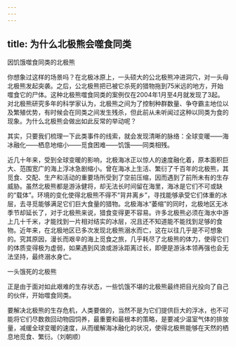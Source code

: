 ```yaml
---
---
---
```

title: 为什么北极熊会噬食同类
---




因饥饿噬食同类的北极熊



你想象过这样的场景吗？在北极冰原上，一头硕大的公北极熊冲进洞穴，对一头母北极熊发起突袭。之后，公北极熊把已被它杀死的猎物拖到75米远的地方，开始噬食它的尸体。这种北极熊噬食同类的案例仅在2004年1月至4月就发现了3起。对北极熊研究多年的科学家认为，北极熊之间为了控制种群数量、争夺霸主地位以及繁殖优势，有时候会在同类之间发生残杀，但此前从未听闻过这种以同类为食的现象。为什么北极熊会做出如此反常的举动呢？

其实，只要我们梳理一下此类事件的线索，就会发现清晰的脉络：全球变暖——海冰融化——栖息地缩小——觅食困难——饥饿——同类相残。

近几十年来，受到全球变暖的影响，北极海冰正以惊人的速度融化着，原本面积巨大、范围宽广的海上浮冰急剧缩小。曾在海冰上生活、繁衍了千百年的北极熊，其觅食、交配、生产和活动的重要场所受到了空前压缩，因而遇到了前所未有的生存威胁。虽然北极熊都是游泳健将，却无法长时间留在海里，海冰是它们不可或缺的“载体”。环境的变化使得北极熊不得不“背井离乡”，寻找能够承受它们体重的冰层，去寻觅能够满足它们巨大食量的猎物。北极海冰“萎缩”的同时，北极地区无冰季节却延长了，对于北极熊来说，猎食变得更不容易。许多北极熊必须在海水中游上几十千米，才能找到一片相对结实的冰层，况且还不知道能不能找到足够的食物。近年来，在北极地区已多次发现北极熊溺水而亡，这在以往几乎是不可想象的。究其原因，漫长而艰辛的海上觅食之旅，几乎耗尽了北极熊的体力，使得它们的体质变得极为虚弱，如果遇到风浪或游泳距离过长，即便是游泳本领再强也会无法坚持，最终溺水身亡。

一头饿死的北极熊



正是由于面对如此艰难的生存状态，一些饥饿不堪的北极熊最终把目光投向了自己的伙伴，开始噬食同类。

要解决北极熊的生存危机，人类要做的，当然不是为它们提供巨大的浮冰，也不可能将它们尽数救回动物园饲养，最重要和最根本的策略，是要减少温室气体的排放量，减缓全球变暖的速度，从而缓解海冰融化的状况，使得北极熊能够在天然的栖息地觅食、繁衍。（刘朝顺）